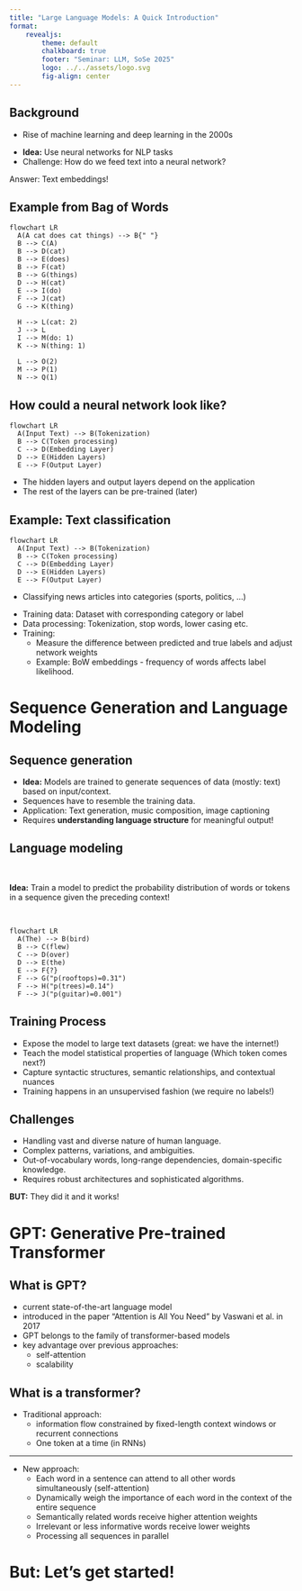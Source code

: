 ```yaml
---
title: "Large Language Models: A Quick Introduction"
format: 
    revealjs:
        theme: default
        chalkboard: true
        footer: "Seminar: LLM, SoSe 2025"
        logo: ../../assets/logo.svg
        fig-align: center
---
```


## Background

- Rise of machine learning and deep learning in the 2000s
 
::: {.incremental}
- **Idea:** Use neural networks for NLP tasks
- Challenge: How do we feed text into a neural network? 
:::

::: {.fragment}

Answer: Text embeddings! 

:::


## Example from Bag of Words
```mermaid
flowchart LR
  A(A cat does cat things) --> B{" "}
  B --> C(A)
  B --> D(cat)
  B --> E(does)
  B --> F(cat)
  B --> G(things)
  D --> H(cat)
  E --> I(do)
  F --> J(cat)
  G --> K(thing)

  H --> L(cat: 2)
  J --> L
  I --> M(do: 1)
  K --> N(thing: 1)

  L --> O(2)
  M --> P(1)
  N --> Q(1)

```


## How could a neural network look like? 

```mermaid
flowchart LR
  A(Input Text) --> B(Tokenization)
  B --> C(Token processing)
  C --> D(Embedding Layer)
  D --> E(Hidden Layers)
  E --> F(Output Layer)
```

- The hidden layers and output layers depend on the application
- The rest of the layers can be pre-trained (later)


## Example: Text classification

```mermaid
flowchart LR
  A(Input Text) --> B(Tokenization)
  B --> C(Token processing)
  C --> D(Embedding Layer)
  D --> E(Hidden Layers)
  E --> F(Output Layer)
```

- Classifying news articles into categories (sports, politics, ...)

::: {.incremental}
  
  - Training data: Dataset with corresponding category or label
  - Data processing: Tokenization, stop words, lower casing etc.
  - Training: 
    - Measure the difference between predicted and true labels and adjust network weights
    - Example: BoW embeddings - frequency of words affects label likelihood.
:::

# Sequence Generation and Language Modeling

## Sequence generation 
- **Idea:** Models are trained to generate sequences of data (mostly: text) based on input/context.
- Sequences have to resemble the training data.
- Application: Text generation, music composition, image captioning
- Requires **understanding language structure** for meaningful output!


## Language modeling 

&nbsp;

**Idea:** Train a model to predict the probability distribution of words or tokens in a sequence given the preceding context!

&nbsp;

```mermaid
flowchart LR
  A(The) --> B(bird)
  B --> C(flew)
  C --> D(over)
  D --> E(the)
  E --> F{?}
  F --> G("p(rooftops)=0.31")
  F --> H("p(trees)=0.14")
  F --> J("p(guitar)=0.001")
```


## Training Process

- Expose the model to large text datasets (great: we have the internet!)
- Teach the model statistical properties of language (Which token comes next?)
- Capture syntactic structures, semantic relationships, and contextual nuances
- Training happens in an unsupervised fashion (we require no labels!)
  

## Challenges
- Handling vast and diverse nature of human language.
- Complex patterns, variations, and ambiguities.
- Out-of-vocabulary words, long-range dependencies, domain-specific knowledge.
- Requires robust architectures and sophisticated algorithms.

**BUT:** They did it and it works!


# GPT: Generative Pre-trained Transformer

## What is GPT? 

- current state-of-the-art language model
- introduced in the paper "Attention is All You Need" by Vaswani et al. in 2017
- GPT belongs to the family of transformer-based models
- key advantage over previous approaches: 
  - self-attention 
  - scalability

## What is a transformer? 

- Traditional approach: 
  - information flow constrained by fixed-length context windows or recurrent connections
  - One token at a time (in RNNs)

---

- New approach: 
  - Each word in a sentence can attend to all other words simultaneously (self-attention)
  - Dynamically weigh the importance of each word in the context of the entire sequence
  - Semantically related words receive higher attention weights 
  - Irrelevant or less informative words receive lower weights
  - Processing all sequences in parallel

# But: Let's get started!
